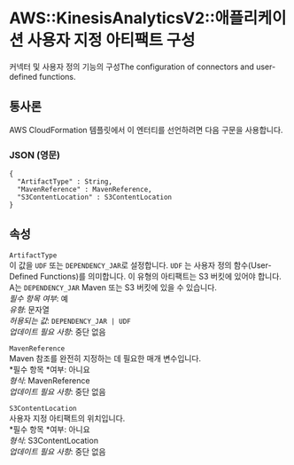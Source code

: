 # AWS::KinesisAnalyticsV2::애플리케이션 사용자 지정 아티팩트 구성

커넥터 및 사용자 정의 기능의 구성The configuration of connectors and user-defined functions.

## 통사론

AWS CloudFormation 템플릿에서 이 엔터티를 선언하려면 다음 구문을 사용합니다.

### JSON (영문)

```
{
  "ArtifactType" : String,
  "MavenReference" : MavenReference,
  "S3ContentLocation" : S3ContentLocation
}
```

## 속성

`ArtifactType`  
 이 값을 `UDF` 또는 `DEPENDENCY_JAR`로 설정합니다. `UDF` 는 사용자 정의 함수(User-Defined Functions)를 의미합니다. 이 유형의 아티팩트는 S3 버킷에 있어야 합니다. A는 `DEPENDENCY_JAR` Maven 또는 S3 버킷에 있을 수 있습니다.  
_필수 항목 여부_: 예  
_유형_: 문자열  
_허용되는 값_: `DEPENDENCY_JAR | UDF`  
_업데이트 필요 사항_: 중단 없음

`MavenReference`  
Maven 참조를 완전히 지정하는 데 필요한 매개 변수입니다.  
*필수 항목 *여부: 아니요  
_형식_: MavenReference  
_업데이트 필요 사항_: 중단 없음

`S3ContentLocation`  
사용자 지정 아티팩트의 위치입니다.  
*필수 항목 *여부: 아니요  
_형식_: S3ContentLocation  
_업데이트 필요 사항_: 중단 없음

